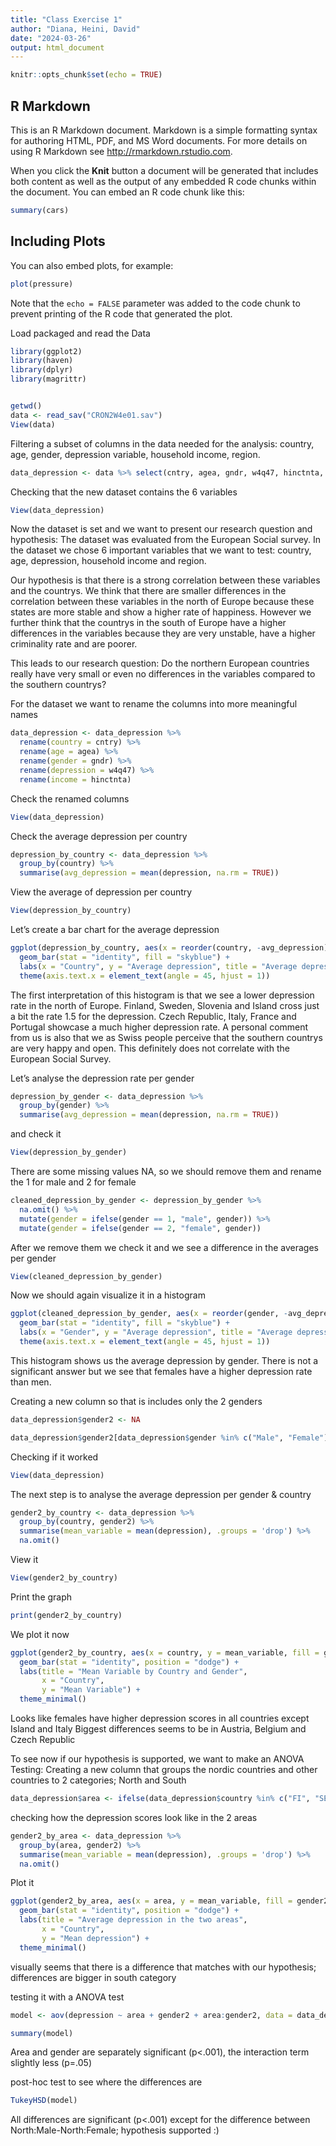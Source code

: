 ```yaml
---
title: "Class Exercise 1"
author: "Diana, Heini, David"
date: "2024-03-26"
output: html_document
---
```


```r
knitr::opts_chunk$set(echo = TRUE)
```

## R Markdown

This is an R Markdown document. Markdown is a simple formatting syntax for authoring HTML, PDF, and MS Word documents. For more details on using R Markdown see <http://rmarkdown.rstudio.com>.

When you click the **Knit** button a document will be generated that includes both content as well as the output of any embedded R code chunks within the document. You can embed an R code chunk like this:

```r
summary(cars)
```

## Including Plots

You can also embed plots, for example:

```r
plot(pressure)
```

Note that the `echo = FALSE` parameter was added to the code chunk to prevent printing of the R code that generated the plot.


Load packaged and read the Data

```r
library(ggplot2)
library(haven)
library(dplyr)
library(magrittr)


getwd()
data <- read_sav("CRON2W4e01.sav")
View(data)
```


Filtering a subset of columns in the data needed for the analysis: country, age, gender, depression variable, household income, region.

```r
data_depression <- data %>% select(cntry, agea, gndr, w4q47, hinctnta, region)

```

Checking that the new dataset contains the 6 variables

```r
View(data_depression)
```

Now the dataset is set and we want to present our research question and hypothesis:
The dataset was evaluated from the European Social survey. In the dataset we chose 6 important variables that we want to test: country, age, depression, household income and region. 

Our hypothesis is that there is a strong correlation between these variables and the countrys. We think that there are smaller differences in the correlation between these variables in the north of Europe because these states are more stable and show a higher rate of happiness. However we further think that the countrys in the south of Europe have a higher differences in the variables because they are very unstable, have a higher criminality rate and are poorer.

This leads to our research question: Do the northern European countries really have very small or even no differences in the variables compared to the southern countrys?


For the dataset we want to rename the columns into more meaningful names
```r
data_depression <- data_depression %>% 
  rename(country = cntry) %>% 
  rename(age = agea) %>% 
  rename(gender = gndr) %>%
  rename(depression = w4q47) %>%
  rename(income = hinctnta)
```

Check the renamed columns
```r
View(data_depression)
```

Check the average depression per country
```r
depression_by_country <- data_depression %>%
  group_by(country) %>%
  summarise(avg_depression = mean(depression, na.rm = TRUE))
```

View the average of depression per country
```r
View(depression_by_country)
```

Let's create a bar chart for the average depression
```r
ggplot(depression_by_country, aes(x = reorder(country, -avg_depression), y = avg_depression)) +
  geom_bar(stat = "identity", fill = "skyblue") +
  labs(x = "Country", y = "Average depression", title = "Average depression by countrys") +
  theme(axis.text.x = element_text(angle = 45, hjust = 1))
```
The first interpretation of this histogram is that we see a lower depression rate in the north of Europe. Finland, Sweden, Slovenia and Island cross just a bit the rate 1.5 for the depression. Czech Republic, Italy, France and Portugal showcase a much higher depression rate. A personal comment from us is also that we as Swiss people perceive that the southern countrys are very happy and open. This definitely does not correlate with the European Social Survey.


Let's analyse the depression rate per gender
```r
depression_by_gender <- data_depression %>%
  group_by(gender) %>%
  summarise(avg_depression = mean(depression, na.rm = TRUE))
```

and check it
```r
View(depression_by_gender)
```

There are some missing values NA, so we should remove them and rename the 1 for male and 2 for female
```r
cleaned_depression_by_gender <- depression_by_gender %>%
  na.omit() %>%
  mutate(gender = ifelse(gender == 1, "male", gender)) %>%
  mutate(gender = ifelse(gender == 2, "female", gender))
```



After we remove them we check it and we see a difference in the averages per gender
```r
View(cleaned_depression_by_gender)
```

Now we should again visualize it in a histogram
```r
ggplot(cleaned_depression_by_gender, aes(x = reorder(gender, -avg_depression), y = avg_depression)) +
  geom_bar(stat = "identity", fill = "skyblue") +
  labs(x = "Gender", y = "Average depression", title = "Average depression by gender") +
  theme(axis.text.x = element_text(angle = 45, hjust = 1))
```
This histogram shows us the average depression by gender. There is not a significant answer but we see that females have a higher depression rate than men. 


Creating a new column so that is includes only the 2 genders
```r
data_depression$gender2 <- NA

data_depression$gender2[data_depression$gender %in% c("Male", "Female")] <- data_depression$gender[data_depression$gender %in% c("Male", "Female")] 
```

Checking if it worked 
```r
View(data_depression)
```



The next step is to analyse the average depression per gender & country
```r
gender2_by_country <- data_depression %>%
  group_by(country, gender2) %>%
  summarise(mean_variable = mean(depression), .groups = 'drop') %>%
  na.omit()
```

View it
```r
View(gender2_by_country)
```

Print the graph
```r
print(gender2_by_country)
```

We plot it now
```r
ggplot(gender2_by_country, aes(x = country, y = mean_variable, fill = gender2)) +
  geom_bar(stat = "identity", position = "dodge") +
  labs(title = "Mean Variable by Country and Gender",
       x = "Country",
       y = "Mean Variable") +
  theme_minimal()
```

Looks like females have higher depression scores in all countries except Island and Italy
Biggest differences seems to be in Austria, Belgium and Czech Republic


To see now if our hypothesis is supported, we want to make an ANOVA Testing:
Creating a new column that groups the nordic countries and other countries to 2 categories; North and South
```r
data_depression$area <- ifelse(data_depression$country %in% c("FI", "SE", "IS"), "North", "South")

```

checking how the depression scores look like in the 2 areas
```r
gender2_by_area <- data_depression %>%
  group_by(area, gender2) %>%
  summarise(mean_variable = mean(depression), .groups = 'drop') %>%
  na.omit()
```

Plot it
```r
ggplot(gender2_by_area, aes(x = area, y = mean_variable, fill = gender2)) +
  geom_bar(stat = "identity", position = "dodge") +
  labs(title = "Average depression in the two areas",
       x = "Country",
       y = "Mean depression") +
  theme_minimal()

```
visually seems that there is a difference that matches with our hypothesis; differences are bigger in south category

testing it with a ANOVA test
```r
model <- aov(depression ~ area + gender2 + area:gender2, data = data_depression)

summary(model)

```
Area and gender are separately significant (p<.001), the interaction term slightly less (p=.05)

post-hoc test to see where the differences are
```r
TukeyHSD(model)
```

All differences are significant (p<.001) except for the difference between North:Male-North:Female; hypothesis supported :)






